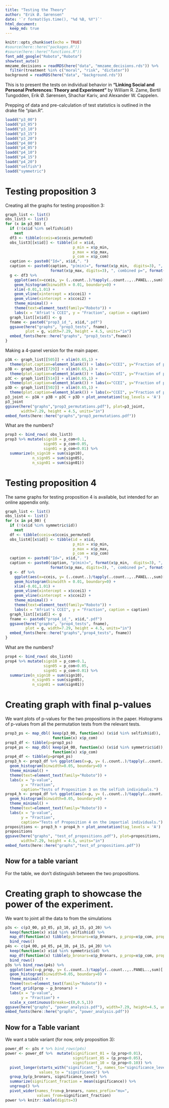 ```yaml
---
title: "Testing the Theory"
author: "Erik Ø. Sørensen"
date: '`r format(Sys.time(), "%d %B, %Y")`'
html_document:
  keep_md: true
---
```


```r
knitr::opts_chunk$set(echo = TRUE)
#source(here::here("packages.R"))
#source(here::here("functions.R"))
font_add_google("Roboto","Roboto")
showtext_auto()
mmzame_decisions = readRDS(here("data", "mmzame_decisions.rds")) %>% 
  filter(treatment %in% c("moral", "risk", "dictator"))
background = readRDS(here("data", "background.rds"))
```

This is to present the tests on individual behavior in 
**"Linking Social and Personal Preferences: Theory and Experiment"** by William R. Zame, 
Bertil Tungodden, Erik Ø. Sørensen, Shachar Kariv, and Alexander W. Cappelen. 

Prepping of data and pre-calculation of test statistics is outlined in the drake file "plan.R". 

```r
loadd("p3_00")
loadd("p3_05")
loadd("p3_10")
loadd("p3_15")
loadd("p3_20")
loadd("p4_00")
loadd("p4_05")
loadd("p4_10")
loadd("p4_15")
loadd("p4_20")
loadd("selfish")
loadd("symmetric")
```

# Testing proposition 3
Creating all the graphs for testing proposition 3:
```r
graph_list <- list()
obs_list3 <- list()
for (x in p3_00) {
  if (!(x$id %in% selfish$id))
    next
  df3 <- tibble(cceis=x$cceis_permuted)
  obs_list3[[x$id]] <- tibble(id = x$id,
                              p_min = x$p_min,
                              p_max = x$p_max,
                              p_com = x$p_com)
  caption <- paste0("Id=", x$id,". ")
  caption <- paste0(caption, "p(min)=", format(x$p_min,  digits=3), ", p(max)=", 
                    format(x$p_max, digits=3), ", combined p=", format(x$p_com, digits=3),".")
  g <- df3 %>% 
    ggplot(aes(x=cceis, y= (..count..)/tapply(..count..,..PANEL..,sum)[..PANEL..])) + 
    geom_histogram(binwidth = 0.01, boundary=0) + 
    xlim(-0.01,1.01) + 
    geom_vline(xintercept = x$ccei1) +
    geom_vline(xintercept = x$ccei2) + 
    theme_minimal() +
    theme(text=element_text(family="Roboto")) + 
    labs(x = "Afriat's CCEI", y = "Fraction", caption = caption)
  graph_list[[x$id]] <- g
  fname <- paste0("prop3_id_", x$id,".pdf")
  ggsave(here("graphs", "prop3_tests", fname), 
         plot = g, width=7.29, height = 4.5, units="in")
  embed_fonts(here::here("graphs", "prop3_tests",fname))
}
```

Making a 4-panel version for the main paper. 
```r
p3A <- graph_list[[505]] + xlim(0.65,1) + 
  theme(plot.caption=element_blank()) + labs(x="CCEI", y="Fraction of permutations")
p3B <- graph_list[[729]] + xlim(0.65,1) + 
  theme(plot.caption=element_blank()) + labs(x="CCEI", y="Fraction of permutations")
p3C <- graph_list[[514]] + xlim(0.65,1) + 
  theme(plot.caption=element_blank()) + labs(x="CCEI", y="Fraction of permutations")
p3D <- graph_list[[502]] + xlim(0.65,1) + 
  theme(plot.caption=element_blank()) + labs(x="CCEI", y="Fraction of permutations")
p3_joint <- p3A + p3B + p3C + p3D + plot_annotation(tag_levels = 'A') 
p3_joint
ggsave(here("graphs","prop3_permutations.pdf"), plot=p3_joint, 
       width=7.29, height = 4.5, units="in")
embed_fonts(here::here("graphs","prop3_permutations.pdf"))
```

What are the numbers?


```r
prop3 <- bind_rows( obs_list3)
prop3 %>% mutate(sign10 = p_com<0.1,
                 sign05 = p_com<0.05,
                 sign01 = p_com<0.01) %>%
  summarize(n_sign10 = sum(sign10),
            n_sign05 = sum(sign05),
            n_sign01 = sum(sign01))
```

# Testing proposition 4
The same graphs for testing proposition 4 is available, but intended for an online appendix only.

```r
graph_list <- list()
obs_list4 <- list()
for (x in p4_00) {
  if (!(x$id %in% symmetric$id))
    next
  df <- tibble(cceis=x$cceis_permuted)
  obs_list4[[x$id]] <- tibble(id = x$id,
                              p_min = x$p_min,
                              p_max = x$p_max,
                              p_com = x$p_com)
  caption <- paste0("Id=", x$id,". ")
  caption <- paste0(caption, "p(min)=", format(x$p_min,  digits=3), ", p(max)=", 
                    format(x$p_max, digits=3), ", combined p=", format(x$p_com, digits=3),".")
  g <- df %>% 
    ggplot(aes(x=cceis, y= (..count..)/tapply(..count..,..PANEL..,sum)[..PANEL..])) + 
    geom_histogram(binwidth = 0.01, boundary=0) + 
    xlim(-0.01,1.01) + 
    geom_vline(xintercept = x$ccei1) +
    geom_vline(xintercept = x$ccei2) + 
    theme_minimal() +
    theme(text=element_text(family="Roboto")) + 
    labs(x = "Afriat's CCEI", y = "Fraction", caption = caption)
  graph_list[[x$id]] <- g
  fname <- paste0("prop4_id_", x$id,".pdf")
  ggsave(here("graphs", "prop4_tests", fname), 
         plot = g, width=7.29, height = 4.5, units="in")
  embed_fonts(here::here("graphs","prop4_tests", fname))
}
```

What are the numbers?


```r
prop4 <- bind_rows( obs_list4)
prop4 %>% mutate(sign10 = p_com<0.1,
                 sign05 = p_com<0.05,
                 sign01 = p_com<0.01) %>%
  summarize(n_sign10 = sum(sign10),
            n_sign05 = sum(sign05),
            n_sign01 = sum(sign01))
```

# Creating graph with final p-values

We want plots of p-values for the two propositions in the paper. 
Histograms of p-values from all the permutation tests from the relevant
tests.
```r
prop3_ps <- map_dbl( keep(p3_00, function(x) (x$id %in% selfish$id)),
                     function(x) x$p_com)
prop3_df <- tibble(p=prop3_ps)
prop4_ps <- map_dbl( keep(p4_00, function(x) (x$id %in% symmetric$id)),
                     function(x) x$p_com)
prop4_df <- tibble(p=prop4_ps)
prop3_h <- prop3_df %>% ggplot(aes(x=p, y= (..count..)/tapply(..count..,..PANEL..,sum)[..PANEL..])) + 
  geom_histogram(binwidth=0.05, boundary=0) +
  theme_minimal() +
  theme(text=element_text(family="Roboto")) + 
  labs(x = "p-value",
       y = "Fraction",
       caption="Tests of Proposition 3 on the selfish individuals.")
prop4_h <- prop4_df %>% ggplot(aes(x=p, y= (..count..)/tapply(..count..,..PANEL..,sum)[..PANEL..])) + 
  geom_histogram(binwidth=0.05, boundary=0) +
  theme_minimal() +
  theme(text=element_text(family="Roboto")) + 
  labs(x = "p-value",
       y = "Fraction",
       caption="Tests of Proposition 4 on the impartial individuals.")
propositions <- prop3_h + prop4_h + plot_annotation(tag_levels = 'A')
propositions
ggsave(here("graphs", "test_of_propositions.pdf"), plot=propositions, 
       width=7.29, height = 4.5, units="in")
embed_fonts(here::here("graphs","test_of_propositions.pdf"))
```


## Now for a table variant
For the table, we don't distinguish between the two propositions.

# Creating graph to showcase the power of the experiment.

We want to joint all the data to from the simulations
```r
p3s <- c(p3_00, p3_05, p3_10, p3_15, p3_20) %>%
  keep(function(x) x$id %in% selfish$id) %>%
  map_df(function(x) tibble(p_bronars=x$p_Bronars, p_prop=x$p_com, prop="Proposition 3")) %>%
  bind_rows()
p4s <- c(p4_00, p4_05, p4_10, p4_15, p4_20) %>%
  keep(function(x) x$id %in% symmetric$id) %>%
  map_df(function(x) tibble(p_bronars=x$p_Bronars, p_prop=x$p_com, prop="Proposition 4")) %>%
  bind_rows()
p3s %>% bind_rows(p4s) %>% 
  ggplot(aes(x=p_prop, y= (..count..)/tapply(..count..,..PANEL..,sum)[..PANEL..])) +
  geom_histogram(binwidth=0.05, boundary=0) +
  theme_minimal() +
  theme(text=element_text(family="Roboto")) +
  facet_grid(prop ~ p_bronars) +
  labs(x = "p-value",
       y = "Fraction") +
  scale_x_continuous(breaks=c(0,0.5,1))
ggsave(here("graphs", "power_analysis.pdf"), width=7.29, height=4.5, units="in")
embed_fonts(here::here("graphs", "power_analysis.pdf"))
```

## Now for a Table variant
We want a table variant (for now, only proposition 3):
```r
power_df <- p3s # %>% bind_rows(p4s)
power <- power_df %>%  mutate(significant_01 = (p_prop<0.01),
                              significant_05 = (p_prop<0.05),
                              significant_10 = (p_prop<0.10)) %>%
  pivot_longer(starts_with("significant_"), names_to="significance_level", 
               values_to = "significance") %>%
  group_by(p_bronars, significance_level) %>%
  summarize(significant_fraction = mean(significance)) %>%
  ungroup() %>%
  pivot_wider(names_from=p_bronars, names_prefix="mu=", 
              values_from=significant_fraction)
power %>% knitr::kable(digits=3)
```





